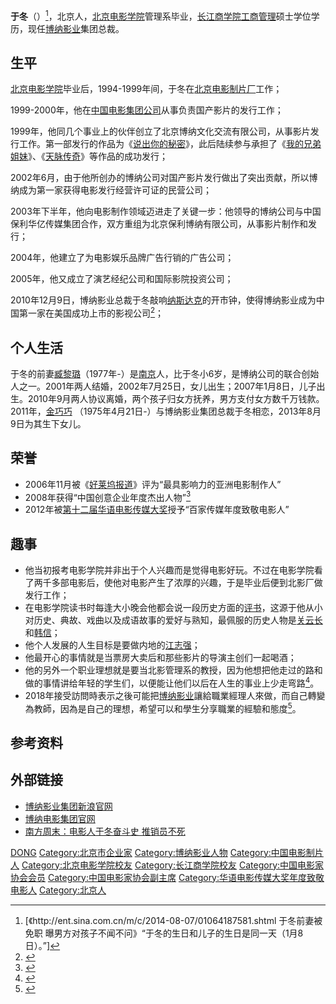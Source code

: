 {{noteTA
|T=于冬
|1=于冬
}}
{{Infobox Biography
| subject_name   = 于冬
| image_name     = 于冬.jpg
| image_size     = 150px
| image_caption  = 2019年4月14日，於[[第38屆香港電影金像獎|第38屆香港電影金像獎]]頒獎典禮後與電影《[[無雙_(電影)|無雙]]》班底出席得獎者記者招待會。
| date_of_birth  = {{birth date and age|1971|1|8}}
| place_of_birth = {{CHN}}[[北京|北京]]
| date_of_death  = 
| place_of_death = 
| 活躍年代 = 1999年至今
| 經紀公司 =[[博纳影业|博纳影业]] 
| 教育程度 = 硕士
| occupation= [[博纳影业|博纳影业]]总裁<br />电影制片人
| spouse     = {{marriage|臧黎璐|2001|2010}}
}}
'''于冬'''（{{bd|1971年|1月8日|||Y}}）<ref>[《http://ent.sina.com.cn/m/c/2014-08-07/01064187581.shtml {{Wayback|url=http://ent.sina.com.cn/m/c/2014-08-07/01064187581.shtml |date=20190601151311 }} 于冬前妻被免职 曝男方对孩子不闻不问》“于冬的生日和儿子的生日是同一天（1月8日）。”]</ref>，北京人，[[北京电影学院|北京电影学院]]管理系毕业，[[长江商学院|长江商学院]][[工商管理|工商管理]]硕士学位学历，现任[[博纳影业|博纳影业]]集团总裁。

== 生平 ==
[[北京电影学院|北京电影学院]]毕业后，1994-1999年间，于冬在[[北京电影制片厂|北京电影制片厂]]工作；

1999-2000年，他在[[中国电影集团公司|中国电影集团公司]]从事负责国产影片的发行工作；

1999年，他同几个事业上的伙伴创立了北京博纳文化交流有限公司，从事影片发行工作。第一部发行的作品为《[[说出你的秘密|说出你的秘密]]》，此后陆续参与承担了《[[我的兄弟姐妹|我的兄弟姐妹]]》、《[[天脉传奇|天脉传奇]]》等作品的成功发行；

2002年6月，由于他所创办的博纳公司对国产影片发行做出了突出贡献，所以博纳成为第一家获得电影发行经营许可证的民营公司；

2003年下半年，他向电影制作领域迈进走了关键一步：他领导的博纳公司与中国保利华亿传媒集团合作，双方重组为北京保利博纳有限公司，从事影片制作和发行；

2004年，他建立了为电影娱乐品牌广告行销的广告公司；

2005年，他又成立了演艺经纪公司和国际影院投资公司；

2010年12月9日，博纳影业总裁于冬敲响[[纳斯达克|纳斯达克]]的开市钟，使得博纳影业成为中国第一家在美国成功上市的影视公司<ref>{{Cite web |url=http://ent.sina.com.cn/m/2010-12-09/23013172944.shtml |title=博纳影业登陆纳斯达克创纪录 于冬热泪盈眶(图) |accessdate=2011-01-15 |archive-date=2018-02-20 |archive-url=https://web.archive.org/web/20180220033052/http://ent.sina.com.cn/m/2010-12-09/23013172944.shtml |dead-url=no }}</ref>；

== 个人生活 ==
于冬的前妻[[臧黎璐|臧黎璐]]（1977年-）是[[南京|南京]]人，比于冬小6岁，是博纳公司的联合创始人之一。2001年两人结婚，2002年7月25日，女儿出生；2007年1月8日，儿子出生。2010年9月两人协议离婚，两个孩子归女方抚养，男方支付女方数千万钱款。2011年，[[金巧巧|金巧巧]] （1975年4月21日-）与博纳影业集团总裁于冬相恋，2013年8月9日为其生下女儿。

== 荣誉 ==
* 2006年11月被《[[好莱坞报道|好莱坞报道]]》评为“最具影响力的亚洲电影制作人”
* 2008年获得“中国创意企业年度杰出人物”<ref>{{Cite web |url=http://www.bonafilm.cn/management-team.html |title=博纳电影集团官网资料 |accessdate=2011-01-15 |archive-date=2010-12-17 |archive-url=https://web.archive.org/web/20101217073529/http://www.bonafilm.cn/management-team.html |dead-url=no }}</ref>
* 2012年被[[第十二届华语电影传媒大奖|第十二届华语电影传媒大奖]]授予“百家传媒年度致敬电影人”

== 趣事 ==
* 他当初报考电影学院并非出于个人兴趣而是觉得电影好玩。不过在电影学院看了两千多部电影后，使他对电影产生了浓厚的兴趣，于是毕业后便到北影厂做发行工作；
* 在电影学院读书时每逢大小晚会他都会说一段历史方面的[[评书|评书]]，这源于他从小对历史、典故、戏曲以及成语故事的爱好与熟知，最佩服的历史人物是[[关云长|关云长]]和[[韩信|韩信]]；
* 他个人发展的人生目标是要做内地的[[江志强|江志强]]；
* 他最开心的事情就是当票房大卖后和那些影片的导演主创们一起喝酒；
* 他的另外一个职业理想就是要当北影管理系的教授，因为他想把他走过的路和做的事情讲给年轻的学生们，以便能让他们以后在人生的事业上少走弯路<ref>{{Cite web |url=http://famous.bjnews.com.cn/2010/0331/20.shtml |title=于冬：科班出身的民营老板 |accessdate=2011-01-15 |archive-date=2010-05-24 |archive-url=https://web.archive.org/web/20100524164548/http://famous.bjnews.com.cn/2010/0331/20.shtml |dead-url=no }}</ref>。
* 2018年接受訪問時表示之後可能把[[博纳影业|博纳影业]]讓給職業經理人來做，而自己轉變為教師，因為是自己的理想，希望可以和學生分享職業的經驗和態度<ref>{{Cite web |url=https://bka.mpweekly.com/interview/%E6%B1%AA%E6%9B%BC%E7%8E%B2-%E6%9B%BC%E9%8F%A1%E9%A0%AD/20180509-112695 |title=【于冬專訪1】三萬元白手興家　成就首間中國上市影視公司橫掃金像獎 |accessdate=2018-05-14 |archive-date=2018-07-02 |archive-url=https://web.archive.org/web/20180702175730/https://bka.mpweekly.com/interview/%e6%b1%aa%e6%9b%bc%e7%8e%b2-%e6%9b%bc%e9%8f%a1%e9%a0%ad/20180509-112695 |dead-url=no }}</ref>。

== 参考资料 ==
{{reflist}}

== 外部链接 ==
* [http://ent.sina.com.cn/f/m/bonafilm/index.shtml 博纳影业集团新浪官网]{{Wayback|url=http://ent.sina.com.cn/f/m/bonafilm/index.shtml |date=20101218122947 }}
* [https://web.archive.org/web/20101218233521/http://www.bonafilm.cn/index.html 博纳电影集团官网]
* [http://news.mtime.com/2012/01/21/1480370.html 南方周末：电影人于冬奋斗史 推销员不死]{{Wayback|url=http://news.mtime.com/2012/01/21/1480370.html |date=20120603053248 }}

{{华语电影传媒大奖年度致敬电影人|第12屆}}
{{中国电影家协会第八届理事会}}
{{中国电影家协会第九届理事会}}
{{中国电影家协会第十届理事会}}

{{Authority control}}
{{DEFAULTSORT:Yu于}}
[[Category:于姓|DONG]]
[[Category:北京市企业家|Category:北京市企业家]]
[[Category:博纳影业人物|Category:博纳影业人物]]
[[Category:中国电影制片人|Category:中国电影制片人]]
[[Category:北京电影学院校友|Category:北京电影学院校友]]
[[Category:长江商学院校友|Category:长江商学院校友]]
[[Category:中国电影家协会会员|Category:中国电影家协会会员]]
[[Category:中国电影家协会副主席|Category:中国电影家协会副主席]]
[[Category:华语电影传媒大奖年度致敬电影人|Category:华语电影传媒大奖年度致敬电影人]]
[[Category:北京人|Category:北京人]]